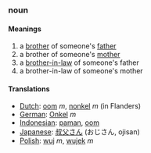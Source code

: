 ===noun===
====Meanings====
#a [[brother]] of someone's [[father]]
#a brother of someone's [[mother]]
#a [[brother-in-law]] of someone's father
#a brother-in-law of someone's mother
====Translations====
*[[Dutch]]: [[oom]] ''m'', [[nonkel]] ''m'' (in Flanders)
*[[German]]: [[Onkel]] ''m'' 
*[[Indonesian]]: [[paman]], [[oom]]
*[[Japanese]]: [[叔父さん]] (おじさん, ojisan)
*[[Polish]]: [[wuj]] ''m'', [[wujek]] ''m''